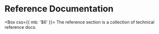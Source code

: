 
# Reference Documentation

<Box css={{ mb: '$6' }}>
  The reference section is a collection of technical reference docs.
</Box>
<Cards num={3}>
  <Card
    title="Livepeer.js Reference"
    description="Description..."
    icon="🧰"
    href="/reference/livepeer-js"
  />
  <Card
    title="Livepeer API Reference"
    description="Browse the full Livepeer API reference"
    icon="📜"
    href="/reference/api"
  />
  <Card
    title="Go Livepeer Reference"
    description="Description..."
    icon="📱"
    href="/reference/go-livepeer"
  />
  <Card
    title="Livepeer Subgraph"
    description="Description..."
    icon="🧑‍🚀"
    href="https://thegraph.com/hosted-service/subgraph/livepeer/arbitrum-one"
  />
  <Card
    title="API Support Matrix"
    description="Description..."
    icon="📜"
    href="/reference/api-support-matrix"
  />
  <Card
    title="Example Applications"
    description="Description..."
    icon="📱"
    href="/reference/example-applications"
  />
</Cards>
